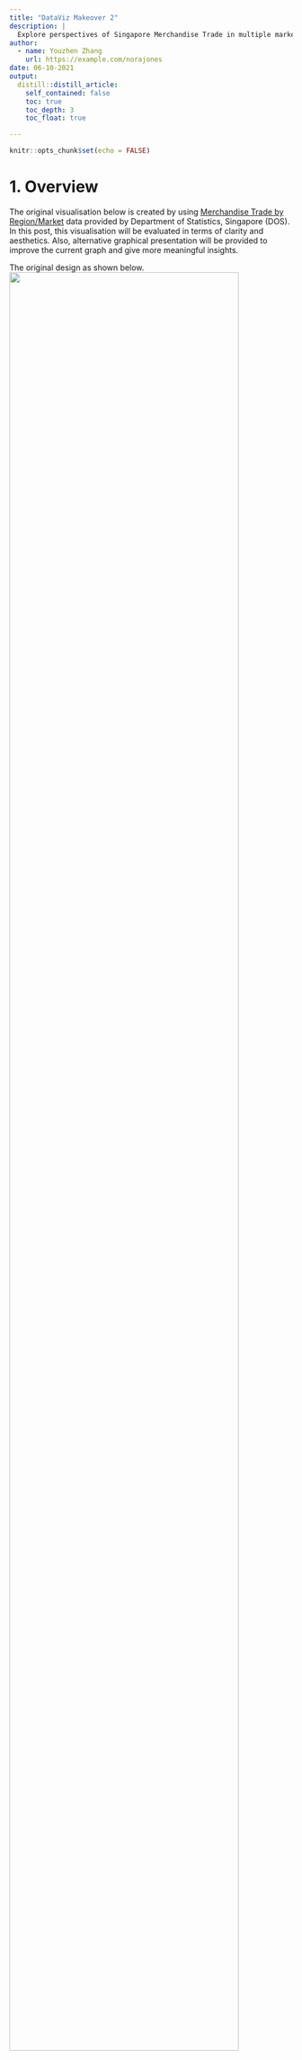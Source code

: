 ```yaml
---
title: "DataViz Makeover 2"
description: |
  Explore perspectives of Singapore Merchandise Trade in multiple markets from 2011 to 2020.
author:
  - name: Youzhen Zhang
    url: https://example.com/norajones
date: 06-10-2021
output:
  distill::distill_article:
    self_contained: false
    toc: true
    toc_depth: 3
    toc_float: true

---
```



```r
knitr::opts_chunk$set(echo = FALSE)
```

# 1. Overview

The original visualisation below is created by using [Merchandise Trade by Region/Market](https://www.singstat.gov.sg/find-data/search-by-theme/trade-and-investment/merchandise-trade/latest-data) data provided by Department of Statistics, Singapore (DOS). In this post, this visualisation will be evaluated in terms of clarity and aesthetics. Also, alternative graphical presentation will be provided to improve the current graph and give more meaningful insights.

The original design as shown below.
![](img/original_design.png){width=90%}

# 2. Critiques and Suggestions

### 2.1 Clarity
|**S/N** |          **Critiques**         |     **Comments**     |
|:--|:-----------------------------------------------|:--------------------------|
| 1  | Lack of a title to give a brief introduction for the visualisation - A proper title that describe the intend of the graph well can help users to understand the visualisation easier and better.   | Add a title that can precisely convey the visualisation. |
| 2  | The title and value for the Axis is misleading - Just use import and export as the title for Y-axis and X-axis respectively is vague, users can not easily identify whether the value of axis is the actual merchandise trade volume or the percentage of merchandise trade volume.  | Use the proper title for both Y-axis and X-axis.   |
| 3  | No indication for the Period of the merchandise trade volume - The data source contains lots of merchandise trade data from 1976 to 2021, users can not be able to identify the period for the merchandise trade shown in the visualisation if no additional information to emphasize the specific period.     | Add information to clarify the period observed in the title or in the chart.  |
| 4  | The conclusion information highlighted in the bottom of the visualisation can not be drawn from the graph above - The year 2009 and 2006 are mentioned in the conclusion, but there is no related information shown in the graph. It is difficult for users to match the year and the merchandise trade according to the visualisation.  | Clarify the period observed and make proper conclusions based on the visualisation.   |
| 5 | The merchandise trade value shown with each bubble confused users easily - As users can not understand the value that may refer to either the import trade value or export trade value unless he read the notes carefully, then he can realize the value is referring to the total merchandise trade value.  | Clarify the value source in the title or in the tooltip. |


### 2.2 Aesthetics
|**S/N** |          **Critiques**         |     **Comments**     |
|:--|:-----------------------------------------------|:--------------------------|
| 1  | Colour palette used is glaring and not meaningful as it does not enhance the conveyance of information - |Use diverging color the show the bubble. For example, use red-blue diverging color to differentiate the value of total trade. |
| 2  | Some center points of bubble are obscured by the marker - The position of the center point of each bubble represents whether the value of import exceed the value of export for each market. Users can not get this information if the center point is obscured.   | Adjust the position of the marker to avoid keep some major information out or use different color for the border of the bubble to mark whether the import value exceeds to export value.  |
| 3  | The icon for 'Top net exporter' and 'Top net importer' under the note is not necessary, it can be added into the tooltip and shown with the marker in the chart directly. | Remove the Notation for the icon 'top net importer' and 'top net exporter', add the information into the tooltip.   |
| 4  | An static chart may not be the most appropriate chart - as there are lots of variables, including lots of trade markets, 2 trade type and periods of trade, it is difficult to gauge using a static chart.  |Instead of using a static chart, An interactive chart with filters can be used. |

# 3. Proposed Design



# 4. Data Visualisation Steps

### 4.1 Data preparation

1. Remove unnecessary rows

For both Import data and Export data, delete the top five rows to let the row for 'Variables' and 'the monthly period' to be the first row, then delete the row for 'Total Merchandise Trade' and rename the data sheet 'Import' and 'Export' respectively using Excel.
![](img/delete_rows.png){width=90%}


2. Import into Tableau 

After importing data file into Tableau, double click Import data file,then the detailed data would be shown on the right side.

![](img/import.png){width=90%}

3. Remove the '(Million Dollars)' for Variables

Click the triangle sign on the left top of the 'Variables' column, then click split, the column would be split into two more columns. one is 'Variables - Split 1' and the other is 'Variables - Split 2'.

![](img/split.png){width=40%}

the columns are as shown below after splitting.

![](img/after_split.png){width=40%}


4. Change data type

Change the data type for Variables column by clicking the data type icon on the right top of this column, and select 'Geograhic Role' - 'Country/Region'.
![](img/change_type.png){width=40%}

5. Change column name

Change the name of 'Variables - Split 1' to 'Markets - Import' by clicking the name of this column.
![](img/change_name.png){width=40%}


6. Hide columns 

Hide all the columns except the 'Markets' and the column from 'Jan 2011' to 'Dec 2020' by selecting the columns and right click, then clicking hide to hide columns.

![](img/hide.png){width=40%}


7. Create data pivot

Select columns from 'Jan 2011' to 'Dec 2020' at one time and right click, then click pivot.

![](img/pivot.png){width=40%} 

the pivot is as shown.

![](img/after_ivot.png){width=40%}


8. Change column name for pivot table

Change 'Pivot Field Names' and 'Pivot Field Values' column to 'Period - Import' and 'Values - Import' respectively by double click the column name.

![](img/change_pivot.png){width=40%}


9. Change data type for pivot table

Change the data type for the 'Period - Import' column to 'date' by clicking the data type icon on th right top of the column and select 'date'.

Chang the data type for the 'Values - Import' column to 'Numbers'  by clicking the data type icon on th right top of the column and select 'Numbers(decimal)'.

![](img/date_pivot.png){width=40%}


10. Repeat steps 3 to 9 to prepare export data as done for import data.

11. Build Relationship Between Tables

Build relationship between import data and export data by double click the link and add the column name we wanted to be related.

![](img/relation.png){width=40%}


### 4.2 Data visualisation

**Visualisation for Bubble Chart**

1.1. Drag data into canvas

Drag [Values-Export] and [Values-Import] to Columns and Rows respectively. Then change the measure of [Values-Export] and [Values-Import] to 'SUM'.

![](img/drag_export.png){width=50%}


1.2 Change Axis value to Percentage

Change Y-axis and X-axis to percentage by clicking Analysis and selecting Percentage of - Table.

![](img/percentage.png){width=50%}

1.3 Apply Detail 

Drag [Markets-Export] to Detail,then the chart would show the detail for each Market.

![](img/detail.png){width=60%}





